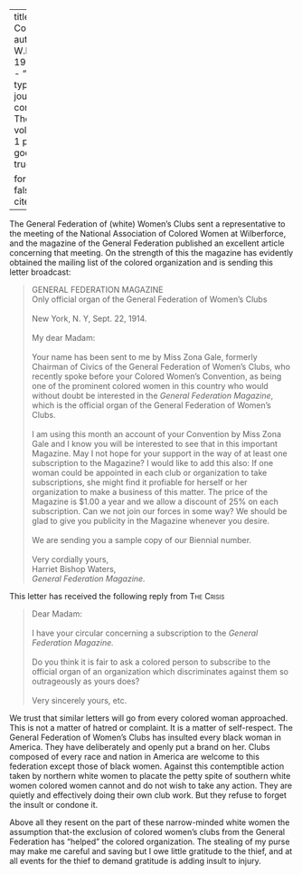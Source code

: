 
---
title: 'A Correspondence'
author: Du Bois, W.E.B.
date: May 1914
categories: 
  - ""
citation: 
  type: article-journal
  container-title: The Crisis
  volume: 9
  issue: 1
  page: 30
google-scholar: true

format:
  html:
    toc: false
    appendix-cite-as: display
---



The General Federation of (white) Women's Clubs sent a representative to
the meeting of the National Association of Colored Women at Wilberforce, and the magazine of the General Federation published an
excellent article concerning that meeting. On the strength of this the
magazine has evidently obtained the mailing list of the colored
organization and is sending this letter broadcast:

> GENERAL FEDERATION MAGAZINE
> &nbsp;    
> Only official organ of the General Federation of Women's Clubs   
> &nbsp;        
> New York, N. Y, Sept. 22, 1914.    
> &nbsp;    
> My dear Madam:   
> &nbsp;    
> Your name has been sent to me by Miss Zona Gale, formerly Chairman of
Civics of the General Federation of Women's Clubs, who recently spoke
before your Colored Women's Convention, as being one of the prominent
colored women in this country who would without doubt be interested in
the *General Federation Magazine*, which is the official organ of the
General Federation of Women's Clubs.       
> &nbsp;    
> I am using this month an account of your Convention by Miss Zona Gale
and I know you will be interested to see that in this important
Magazine. May I not hope for your support in the way of at least one
subscription to the Magazine? I would like to add this also: If one
woman could be appointed in each club or organization to take
subscriptions, she might find it profiable for herself or her
organization to make a business of this matter. The price of the
Magazine is $1.00 a year and we allow a discount of 25% on each
subscription. Can we not join our forces in some way? We should be glad
to give you publicity in the Magazine whenever you desire.       
> &nbsp;    
> We are sending you a sample copy of our Biennial number.       
> &nbsp;    
> Very cordially yours,
> &nbsp;    
> Harriet Bishop Waters,
> &nbsp;    
> *General Federation Magazine.*

This letter has received the following reply from <span style="font-variant:small-caps;">The Crisis</span>

> Dear Madam:       
> &nbsp;    
> I have your circular concerning a subscription to the *General
Federation Magazine.*       
> &nbsp;    
> Do you think it is fair to ask a colored person to subscribe to the
official organ of an organization which discriminates against them so
outrageously as yours does?       
> &nbsp;    
> Very sincerely yours, etc.

We trust that similar letters will go from every colored woman
approached. This is not a matter of hatred or complaint. It is a matter
of self-respect. The General Federation of Women's Clubs has insulted
every black woman in America. They have deliberately and openly put a
brand on her. Clubs composed of every race and nation in America are
welcome to this federation except those of black women. Against this
contemptible action taken by northern white women to placate the petty
spite of southern white women colored women cannot and do not wish to
take any action. They are quietly and effectively doing their own club
work. But they refuse to forget the insult or condone it.

Above all they resent on the part of these narrow-minded white women the
assumption that-the exclusion of colored women's clubs from the General
Federation has "helped" the colored organization. The stealing of my
purse may make me careful and saving but I owe little gratitude to the
thief, and at all events for the thief to demand gratitude is adding
insult to injury.

